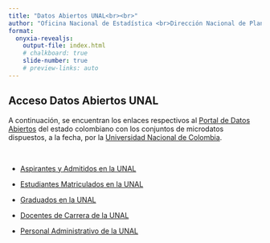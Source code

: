 ```yaml
---
title: "Datos Abiertos UNAL<br><br>"
author: "Oficina Nacional de Estadística <br>Dirección Nacional de Planeación y Estadística<br>Universidad Nacional de Colombia"
format:
  onyxia-revealjs:
    output-file: index.html
    # chalkboard: true
    slide-number: true
    # preview-links: auto
---
```


## Acceso Datos Abiertos UNAL

A continuación, se encuentran los enlaces respectivos al [Portal de Datos Abiertos](https://datos.gov.co/) del estado colombiano con los conjuntos de microdatos dispuestos, a la fecha, por la [Universidad Nacional de Colombia](https://unal.edu.co/). 

<br>

- [Aspirantes y Admitidos en la UNAL](https://www.datos.gov.co/Educaci-n/Microdatos-Aspirantes-y-Admitidos-en-la-UNAL/mqpd-2jhs/about_data)

- [Estudiantes Matriculados en la UNAL](https://www.datos.gov.co/Educaci-n/Estudiantes-matriculados-UNAL/5pqr-ifsd/about_data)

- [Graduados en la UNAL](https://www.datos.gov.co/Educaci-n/Estudiantes-Graduados-UNAL/3j5e-x7c4/about_data)

- [Docentes de Carrera de la UNAL](https://www.datos.gov.co/Educaci-n/Microdatos-Docentes-de-Carrera-UNAL/uvhe-aufw/about_data)

- [Personal Administrativo de la UNAL](https://www.datos.gov.co/Educaci-n/Microdatos-Personal-Administrativo-UNAL/6rvy-hipa/about_data)

